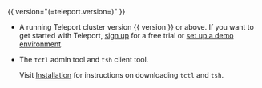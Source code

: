 {{ version="(=teleport.version=)" }}

- A running Teleport cluster version {{ version }} or above. If you want to get started with Teleport, [sign
  up](https://goteleport.com/signup) for a free trial or [set up a demo
  environment](../admin-guides/deploy-a-cluster/linux-demo.mdx).

- The `tctl` admin tool and `tsh` client tool.

  Visit [Installation](../installation.mdx) for instructions on downloading
  `tctl` and `tsh`.
